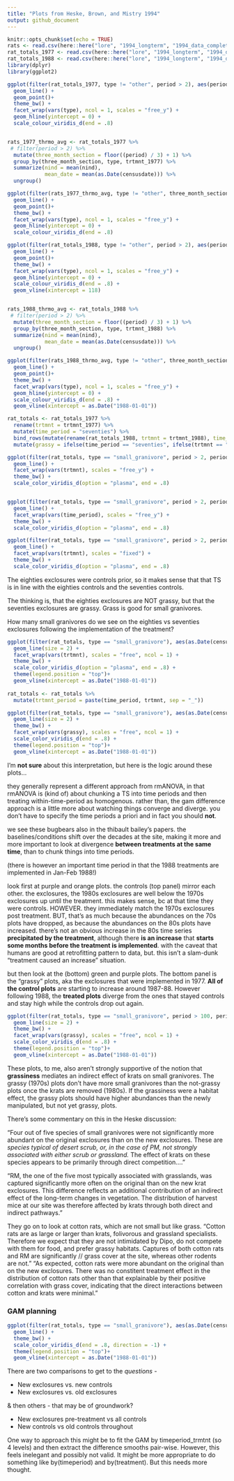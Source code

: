 ```yaml
---
title: "Plots from Heske, Brown, and Mistry 1994"
output: github_document
---
```


```r
knitr::opts_chunk$set(echo = TRUE)
rats <- read.csv(here::here("lore", "1994_longterm", "1994_data_complete.csv"), stringsAsFactors = F)
rat_totals_1977 <- read.csv(here::here("lore", "1994_longterm", "1994_data_statevars_1977.csv"), stringsAsFactors = F)
rat_totals_1988 <- read.csv(here::here("lore", "1994_longterm", "1994_data_statevars_1988.csv"), stringsAsFactors = F)
library(dplyr)
library(ggplot2)

```

```r


ggplot(filter(rat_totals_1977, type != "other", period > 2), aes(period, nind, color = trtmnt_1977)) +
  geom_line() +
  geom_point()+
  theme_bw() +
  facet_wrap(vars(type), ncol = 1, scales = "free_y") +
  geom_hline(yintercept = 0) +
  scale_colour_viridis_d(end = .8)


rats_1977_thrmo_avg <- rat_totals_1977 %>%
 # filter(period > 2) %>%
  mutate(three_month_section = floor((period) / 3) + 1) %>%
  group_by(three_month_section, type, trtmnt_1977) %>%
  summarize(nind = mean(nind),
            mean_date = mean(as.Date(censusdate))) %>%
  ungroup()

ggplot(filter(rats_1977_thrmo_avg, type != "other", three_month_section < 52), aes(mean_date, nind, color = trtmnt_1977)) +
  geom_line() +
  geom_point()+
  theme_bw() +
  facet_wrap(vars(type), ncol = 1, scales = "free_y") +
  geom_hline(yintercept = 0) +
  scale_colour_viridis_d(end = .8)

```

```r


ggplot(filter(rat_totals_1988, type != "other", period > 2), aes(period, nind, color = trtmnt_1988)) +
  geom_line() +
  geom_point()+
  theme_bw() +
  facet_wrap(vars(type), ncol = 1, scales = "free_y") +
  geom_hline(yintercept = 0) +
  scale_colour_viridis_d(end = .8) +
  geom_vline(xintercept = 118)


rats_1988_thrmo_avg <- rat_totals_1988 %>%
 # filter(period > 2) %>%
  mutate(three_month_section = floor((period) / 3) + 1) %>%
  group_by(three_month_section, type, trtmnt_1988) %>%
  summarize(nind = mean(nind),
            mean_date = mean(as.Date(censusdate))) %>%
  ungroup()

ggplot(filter(rats_1988_thrmo_avg, type != "other", three_month_section < 52), aes(mean_date, nind, color = trtmnt_1988)) +
  geom_line() +
  geom_point()+
  theme_bw() +
  facet_wrap(vars(type), ncol = 1, scales = "free_y") +
  geom_hline(yintercept = 0) +
  scale_colour_viridis_d(end = .8) +
  geom_vline(xintercept = as.Date("1988-01-01"))

```
```r

rat_totals <- rat_totals_1977 %>%
  rename(trtmnt = trtmnt_1977) %>%
  mutate(time_period = "seventies") %>%
  bind_rows(mutate(rename(rat_totals_1988, trtmnt = trtmnt_1988), time_period = "eighties")) %>%
  mutate(grassy = ifelse(time_period == "seventies", ifelse(trtmnt == "exclosure", TRUE, FALSE), FALSE))

ggplot(filter(rat_totals, type == "small_granivore", period > 2, period < 117), aes(period, nind, color = grassy)) +
  geom_line() +
  facet_wrap(vars(trtmnt), scales = "free_y") +
  theme_bw() +
  scale_color_viridis_d(option = "plasma", end = .8)


ggplot(filter(rat_totals, type == "small_granivore", period > 2, period < 117), aes(period, nind, color = trtmnt)) +
  geom_line() +
  facet_wrap(vars(time_period), scales = "free_y") +
  theme_bw() +
  scale_color_viridis_d(option = "plasma", end = .8)

ggplot(filter(rat_totals, type == "small_granivore", period > 2, period < 117), aes(period, nind, color = time_period)) +
  geom_line() +
  facet_wrap(vars(trtmnt), scales = "fixed") +
  theme_bw() +
  scale_color_viridis_d(option = "plasma", end = .8)

```

The eighties exclosures were controls prior, so it makes sense that that TS is in line with the eighties controls and the seventies controls. 

The thinking is, that the eighties exclosures are NOT grassy, but that the seventies exclosures are grassy. Grass is good for small granivores. 

How many small granivores do we see on the eighties vs seventies exclosures following the implementation of the treatment?


```r

ggplot(filter(rat_totals, type == "small_granivore"), aes(as.Date(censusdate), nind, color = time_period)) +
  geom_line(size = 2) +
  facet_wrap(vars(trtmnt), scales = "free", ncol = 1) +
  theme_bw() +
  scale_color_viridis_d(option = "plasma", end = .8) +
  theme(legend.position = "top")+
  geom_vline(xintercept = as.Date("1988-01-01"))
  
rat_totals <- rat_totals %>%
  mutate(trtmnt_period = paste(time_period, trtmnt, sep = "_"))

ggplot(filter(rat_totals, type == "small_granivore"), aes(as.Date(censusdate), nind, color= trtmnt, group = trtmnt_period)) +
  geom_line(size = 2) +
  theme_bw() +
  facet_wrap(vars(grassy), scales = "free", ncol = 1) +
  scale_color_viridis_d(end = .8) +
  theme(legend.position = "top")+
  geom_vline(xintercept = as.Date("1988-01-01"))
```

I'm **not sure** about this interpretation, but here is the logic around these plots...


they generally represent a different approach from rmANOVA, in that rmANOVA is (kind of) about chunking a TS into time periods and then treating within-time-period as homogenous. rather than, the gam difference approach is a little more about watching things converge and diverge. you don't have to specify the time periods a priori and in fact you should **not**. 

we see these bugbears also in the thibault bailey's papers. the baselines/conditions shift over the decades at the site, making it more and more important to look at divergence **between treatments at the same time**, than to chunk things into time periods.

(there is however an important time period in that the 1988 treatments are implemented in Jan-Feb 1988!)

look first at purple and orange plots. the controls (top panel) mirror each other. the exclosures, the 1980s exclosures are well below the 1970s exclosures up until the treatment. this makes sense, bc at that time they were controls. HOWEVER. they immediately match the 1970s exclosures post treatment. BUT, that's as much because the abundances on the 70s plots have dropped, as because the abundances on the 80s plots have increased. there's not an obvious increase in the 80s time series **precipitated by the treatment**, although there **is an increase** that **starts some months before the treatment is implemented**. with the caveat that humans are good at retrofitting pattern to data, but. this isn't a slam-dunk "treatment caused an increase" situation.

but then look at the (bottom) green and purple plots. The bottom panel is the "grassy" plots, aka the exclosures that were implemented in 1977. **All of the control plots** are starting to increase around 1987-88. However following 1988, the **treated plots** diverge from the ones that stayed controls and stay high while the controls drop out again. 


```r

ggplot(filter(rat_totals, type == "small_granivore", period > 100, period < 155), aes(as.Date(censusdate), nind, color= trtmnt, group = trtmnt_period)) +
  geom_line(size = 2) +
  theme_bw() +
  facet_wrap(vars(grassy), scales = "free", ncol = 1) +
  scale_color_viridis_d(end = .8) +
  theme(legend.position = "top")+
  geom_vline(xintercept = as.Date("1988-01-01"))

```

These plots, to me, also aren't strongly supportive of the notion that **grassiness** mediates an indirect effect of krats on small granivores. The grassy (1970s) plots don't have more small granivores than the not-grassy plots once the krats are removed (1980s). If the grassiness were a habitat effect, the grassy plots should have higher abundances than the newly manipulated, but not yet grassy, plots.

There's some commentary on this in the Heske discussion:

"Four out of five species of small granivores were not significantly more abundant on the original exclosures than on the new exclosures. These are *species typical of desert scrub, or, in the case of PM, not strongly associated with either scrub or grassland.* The effect of krats on these species appears to be primarily through direct competition...."

"RM, the one of the five most typically associated with grasslands, was captured significantly more often on the original than on the new krat exclosures. This difference reflects an additional contribution of an indirect effect of the long-term changes in vegetation. The distribution of harvest mice at our site was therefore affected by krats through both direct and indirect pathways."

They go on to look at cotton rats, which are not small but like grass. "Cotton rats are as large or larger than krats, folivorous and grassland specialists. Therefore we expect that they are not intimidated by Dipo, do not compete with them for food, and prefer grassy habitats. Captures of both cotton rats and RM are significantly // grass cover at the site, whereas other rodents are not." "As expected, cotton rats were more abundant on the original than on the new exclosures. There was no constitent treatment effect in the distribution of cotton rats other than that explainable by their positive correlation with grass cover, indicating that the direct interactions between cotton and krats were minimal."


### GAM planning

```r

ggplot(filter(rat_totals, type == "small_granivore"), aes(as.Date(censusdate), nind, color= trtmnt, linetype = time_period)) +
  geom_line() +
  theme_bw() +
  scale_color_viridis_d(end = .8, direction = -1) +
  theme(legend.position = "top")+
  geom_vline(xintercept = as.Date("1988-01-01"))
```

There are two comparisons to get to the *questions* -

* New exclosures vs. new controls
* New exclosures vs. old exclosures

& then others - that may be of groundwork?

* New exclosures pre-treatment vs all controls
* New controls vs old controls throughout

One way to approach this might be to fit the GAM by timeperiod_trmtnt (so 4 levels) and then extract the difference smooths pair-wise. However, this feels inelegant and possibly not valid. It might be more appropriate to do something like by(timeperiod) and by(treatment). But this needs more thought. 
